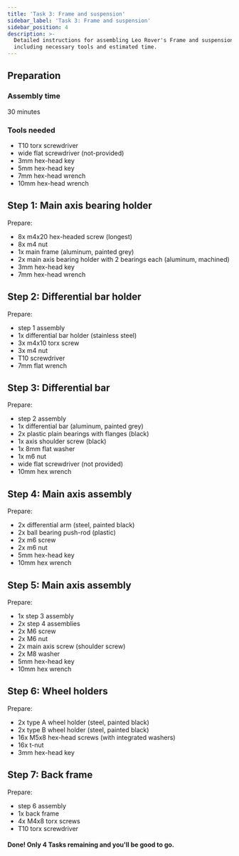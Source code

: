 ```yaml
---
title: 'Task 3: Frame and suspension'
sidebar_label: 'Task 3: Frame and suspension'
sidebar_position: 4
description: >-
  Detailed instructions for assembling Leo Rover's Frame and suspension,
  including necessary tools and estimated time.
---
```


## Preparation

### Assembly time

30 minutes

### Tools needed

- T10 torx screwdriver
- wide flat screwdriver (not-provided)
- 3mm hex-head key
- 5mm hex-head key
- 7mm hex-head wrench
- 10mm hex-head wrench

<ImageZoom
  loading="eager"
  src="/img/robots/leo/manuals/frame-suspension/frame-suspension-1.webp"
  width="1200"
  height="802"
/>

<ImageZoom
  src="/img/robots/leo/manuals/frame-suspension/frame-suspension-2.webp"
  width="1200"
  height="802"
/>

<ImageZoom
  src="/img/robots/leo/manuals/frame-suspension/frame-suspension-3.webp"
  width="1200"
  height="802"
/>

## Step 1: Main axis bearing holder

Prepare:

- 8x m4x20 hex-headed screw (longest)
- 8x m4 nut
- 1x main frame (aluminum, painted grey)
- 2x main axis bearing holder with 2 bearings each (aluminum, machined)
- 3mm hex-head key
- 7mm hex-head wrench

<ImageZoom
  src="/img/robots/leo/manuals/frame-suspension/frame-suspension-4.webp"
  width="1200"
  height="802"
/>

<ImageZoom
  src="/img/robots/leo/manuals/frame-suspension/frame-suspension-5.webp"
  width="1200"
  height="802"
/>

<ImageZoom
  src="/img/robots/leo/manuals/frame-suspension/frame-suspension-6.webp"
  width="1200"
  height="802"
  caption="Insert the aluminum housing with bearings in a corresponding opening in the main frame."
/>

<ImageZoom
  src="/img/robots/leo/manuals/frame-suspension/frame-suspension-7.webp"
  width="1200"
  height="802"
  caption="Insert 4x m4x20 screws, one in each hole."
/>

<ImageZoom
  src="/img/robots/leo/manuals/frame-suspension/frame-suspension-8.webp"
  width="1200"
  height="802"
/>

<ImageZoom
  src="/img/robots/leo/manuals/frame-suspension/frame-suspension-9.webp"
  width="1200"
  height="802"
  caption="Screw m4 nut on each screw. For now only by hands, just to make sure the screws won't fall off."
/>

<ImageZoom
  src="/img/robots/leo/manuals/frame-suspension/frame-suspension-10.webp"
  width="1200"
  height="802"
  caption="Tighten the connections using a 3mm hex key and a 7mm wrench."
/>

<ImageZoom
  src="/img/robots/leo/manuals/frame-suspension/frame-suspension-11.webp"
  width="1200"
  height="802"
  caption="Perform the same step for the other side of the frame."
/>

<ImageZoom
  src="/img/robots/leo/manuals/frame-suspension/frame-suspension-12.webp"
  width="1200"
  height="802"
/>

## Step 2: Differential bar holder

Prepare:

- step 1 assembly
- 1x differential bar holder (stainless steel)
- 3x m4x10 torx screw
- 3x m4 nut
- T10 screwdriver
- 7mm flat wrench

<ImageZoom
  src="/img/robots/leo/manuals/frame-suspension/frame-suspension-13.webp"
  width="1200"
  height="802"
  caption="Align the bar holder the way its flat surface meets the upper side of the main frame."
/>

<ImageZoom
  src="/img/robots/leo/manuals/frame-suspension/frame-suspension-14.webp"
  width="1200"
  height="802"
  caption="Insert one M4x10 torx screw with the screw head positioned inside the frame."
/>

<ImageZoom
  src="/img/robots/leo/manuals/frame-suspension/frame-suspension-15.webp"
  width="1200"
  height="802"
  caption="Secure the connection by hand."
/>

<ImageZoom
  src="/img/robots/leo/manuals/frame-suspension/frame-suspension-16.webp"
  width="1200"
  height="802"
  caption="Do the same with the two remaining holes."
/>

<ImageZoom
  src="/img/robots/leo/manuals/frame-suspension/frame-suspension-17.webp"
  width="1200"
  height="802"
  caption="Tighten the connection using a torx key and a 7mm wrench."
/>

<ImageZoom
  src="/img/robots/leo/manuals/frame-suspension/frame-suspension-18.webp"
  width="1200"
  height="802"
/>

## Step 3: Differential bar

Prepare:

- step 2 assembly
- 1x differential bar (aluminum, painted grey)
- 2x plastic plain bearings with flanges (black)
- 1x axis shoulder screw (black)
- 1x 8mm flat washer
- 1x m6 nut
- wide flat screwdriver (not provided)
- 10mm hex wrench

<ImageZoom
  src="/img/robots/leo/manuals/frame-suspension/frame-suspension-19.webp"
  width="1200"
  height="802"
/>

<ImageZoom
  src="/img/robots/leo/manuals/frame-suspension/frame-suspension-20.webp"
  width="1200"
  height="802"
  caption="Press the plain bearings into the differential bar central hole.
    Some force needed, you can for ex. push it leaning with all your weight on the bar."
/>

<ImageZoom
  src="/img/robots/leo/manuals/frame-suspension/frame-suspension-21.webp"
  width="1200"
  height="802"
  caption="Do the same on the other side of the bar."
/>

<ImageZoom
  src="/img/robots/leo/manuals/frame-suspension/frame-suspension-22.webp"
  width="1200"
  height="802"
  caption="Make sure the plain bearings are pushed all the way and there's
    no clearance between their flanges and the bar surface."
/>

<ImageZoom
  src="/img/robots/leo/manuals/frame-suspension/frame-suspension-23.webp"
  width="1200"
  height="802"
  caption="Insert the black shoulder screw into the differential holder hole.
    The shoulder screw head must face the upper part of the frame."
/>

<ImageZoom
  src="/img/robots/leo/manuals/frame-suspension/frame-suspension-24.webp"
  width="1200"
  height="802"
  caption="Push the differential bar on the screw (from the bottom of the assembly)."
/>

<ImageZoom
  src="/img/robots/leo/manuals/frame-suspension/frame-suspension-25.webp"
  width="1200"
  height="802"
/>

<ImageZoom
  src="/img/robots/leo/manuals/frame-suspension/frame-suspension-26.webp"
  width="1200"
  height="802"
  caption="Rotate the assembly and put a 8mm washer on the screw."
/>

<ImageZoom
  src="/img/robots/leo/manuals/frame-suspension/frame-suspension-27.webp"
  width="1200"
  height="802"
  caption="Put a M6 nut on the screw thread."
/>

<ImageZoom
  src="/img/robots/leo/manuals/frame-suspension/frame-suspension-28.webp"
  width="1200"
  height="802"
  caption="Tighten the nut using a 10mm wrench and keeping the screw fixed
    using any flat-head screwdriver from the other side."
/>

<ImageZoom
  src="/img/robots/leo/manuals/frame-suspension/frame-suspension-29.webp"
  width="1200"
  height="802"
/>

<ImageZoom
  src="/img/robots/leo/manuals/frame-suspension/frame-suspension-30.webp"
  width="1200"
  height="802"
/>

<ImageZoom
  src="/img/robots/leo/manuals/frame-suspension/frame-suspension-31.webp"
  width="1200"
  height="802"
  caption="Make sure the differential bar can still move and there's no excess play in the assembly."
/>

<ImageZoom
  src="/img/robots/leo/manuals/frame-suspension/frame-suspension-32.webp"
  width="1200"
  height="802"
/>

## Step 4: Main axis assembly

Prepare:

- 2x differential arm (steel, painted black)
- 2x ball bearing push-rod (plastic)
- 2x m6 screw
- 2x m6 nut
- 5mm hex-head key
- 10mm hex wrench

<ImageZoom
  src="/img/robots/leo/manuals/frame-suspension/frame-suspension-33.webp"
  width="1200"
  height="802"
/>

<ImageZoom
  src="/img/robots/leo/manuals/frame-suspension/frame-suspension-34.webp"
  width="1200"
  height="802"
  caption="Take one differential arm, one plastic push-rod and one M6x16 screw
    and assemble them as in the photo."
/>

<ImageZoom
  src="/img/robots/leo/manuals/frame-suspension/frame-suspension-35.webp"
  width="1200"
  height="802"
  caption="Secure the connection with the m6 nut."
/>

<ImageZoom
  src="/img/robots/leo/manuals/frame-suspension/frame-suspension-36.webp"
  width="1200"
  height="802"
  caption="Tighten using a 5mm hex key and a 10mm wrench.
    Tighten enough not to have any play, but still to allow the push-rod move."
/>

<ImageZoom
  src="/img/robots/leo/manuals/frame-suspension/frame-suspension-37.webp"
  width="1200"
  height="802"
  caption="Do the same with the second differential arm."
/>

## Step 5: Main axis assembly

Prepare:

- 1x step 3 assembly
- 2x step 4 assemblies
- 2x M6 screw
- 2x M6 nut
- 2x main axis screw (shoulder screw)
- 2x M8 washer
- 5mm hex-head key
- 10mm hex wrench

<ImageZoom
  src="/img/robots/leo/manuals/frame-suspension/frame-suspension-38.webp"
  width="1200"
  height="802"
/>

<ImageZoom
  src="/img/robots/leo/manuals/frame-suspension/frame-suspension-39.webp"
  width="1200"
  height="802"
  caption="Insert the shoulder screw into the differential arm central hole.
    Mind from which side the screw is inserted."
/>

<ImageZoom
  src="/img/robots/leo/manuals/frame-suspension/frame-suspension-40.webp"
  width="1200"
  height="802"
/>

<ImageZoom
  src="/img/robots/leo/manuals/frame-suspension/frame-suspension-41.webp"
  width="1200"
  height="802"
  caption="Put a M8 washer on the screw from the other side."
/>

<ImageZoom
  src="/img/robots/leo/manuals/frame-suspension/frame-suspension-42.webp"
  width="1200"
  height="802"
  caption="Insert the assembly into the main axis housing of the frame assembly."
/>

<ImageZoom
  src="/img/robots/leo/manuals/frame-suspension/frame-suspension-43.webp"
  width="1200"
  height="802"
  caption="Screw the M6 nut on the main axis screw thread."
/>

<ImageZoom
  src="/img/robots/leo/manuals/frame-suspension/frame-suspension-44.webp"
  width="1200"
  height="802"
  caption="Tighten the connection using a 5mm hex key and 10mm wrench.
    Tighten quite well, but don't allow the differential arm to rotate with a 'click'
    - reverse ca. 1/8 of the nut rotation if it happens."
/>

<ImageZoom
  src="/img/robots/leo/manuals/frame-suspension/frame-suspension-45.webp"
  width="1200"
  height="802"
  caption="Perform the same on the other side."
/>

<ImageZoom
  src="/img/robots/leo/manuals/frame-suspension/frame-suspension-46.webp"
  width="1200"
  height="802"
/>

<ImageZoom
  src="/img/robots/leo/manuals/frame-suspension/frame-suspension-47.webp"
  width="1200"
  height="802"
  caption="Position the differential arms push-rods to meet the differential bar holes."
/>

<ImageZoom
  src="/img/robots/leo/manuals/frame-suspension/frame-suspension-48.webp"
  width="1200"
  height="802"
  caption="Use M6x16 screw for each hole."
/>

<ImageZoom
  src="/img/robots/leo/manuals/frame-suspension/frame-suspension-49.webp"
  width="1200"
  height="802"
  caption="Tighten using a 5mm hex key. Just enough to keep everything tight,
    but to still allow the differential to move."
/>

<ImageZoom
  src="/img/robots/leo/manuals/frame-suspension/frame-suspension-49.webp"
  width="1200"
  height="802"
/>

<ImageZoom
  src="/img/robots/leo/manuals/frame-suspension/frame-suspension-50.webp"
  width="1200"
  height="802"
/>

<ImageZoom
  src="/img/robots/leo/manuals/frame-suspension/frame-suspension-51.webp"
  width="1200"
  height="802"
  caption="Check how and if the differential moves"
/>

<ImageZoom
  src="/img/robots/leo/manuals/frame-suspension/frame-suspension-52.webp"
  width="1200"
  height="802"
/>

## Step 6: Wheel holders

Prepare:

- 2x type A wheel holder (steel, painted black)
- 2x type B wheel holder (steel, painted black)
- 16x M5x8 hex-head screws (with integrated washers)
- 16x t-nut
- 3mm hex-head key

<ImageZoom
  src="/img/robots/leo/manuals/frame-suspension/frame-suspension-53.webp"
  width="1200"
  height="802"
/>

<ImageZoom
  src="/img/robots/leo/manuals/frame-suspension/frame-suspension-54.webp"
  width="1200"
  height="802"
  caption="Insert a m5x8 screw into one of the wheel holder holes with the screw head facing inward.
    Screw a t-nut on the other side - just to keep it together, one or two rotations will be enough."
/>

<ImageZoom
  src="/img/robots/leo/manuals/frame-suspension/frame-suspension-55.webp"
  width="1200"
  height="802"
  caption="Do the same with the remaining screws."
/>

<ImageZoom
  src="/img/robots/leo/manuals/frame-suspension/frame-suspension-56.webp"
  width="1200"
  height="802"
/>

<ImageZoom
  src="/img/robots/leo/manuals/frame-suspension/frame-suspension-57.webp"
  width="1200"
  height="802"
  caption="Perform the same with all the wheel holders."
/>

<ImageZoom
  src="/img/robots/leo/manuals/frame-suspension/frame-suspension-58.webp"
  width="1200"
  height="802"
/>

<ImageZoom
  src="/img/robots/leo/manuals/frame-suspension/frame-suspension-59.webp"
  width="1200"
  height="802"
  caption="Insert a M5x8 screw and a t-nut in the differential arms holes.
    The same way as with the wheel holders."
/>

<ImageZoom
  src="/img/robots/leo/manuals/frame-suspension/frame-suspension-60.webp"
  width="1200"
  height="802"
/>

<ImageZoom
  src="/img/robots/leo/manuals/frame-suspension/frame-suspension-61.webp"
  width="1200"
  height="802"
  caption="Now it's time to assemble the suspension beams to the rest of the suspension."
/>

<ImageZoom
  src="/img/robots/leo/manuals/frame-suspension/frame-suspension-62.webp"
  width="1200"
  height="802"
  caption="Pick the suspension beam and look for a scratch on one of the more narrow sides."
/>

<ImageZoom
  src="/img/robots/leo/manuals/frame-suspension/frame-suspension-63.webp"
  width="1200"
  height="802"
  caption="Attach the suspension beam to the differential arm with the scratch facing inwards.
      Align all the t-nuts to fit in the beam groove."
/>

<ImageZoom
  src="/img/robots/leo/manuals/frame-suspension/frame-suspension-64.webp"
  width="1200"
  height="802"
  caption="Slide the beam until the scratch lines up with the differential arm edge.
      Keep the parts together."
/>

<ImageZoom
  src="/img/robots/leo/manuals/frame-suspension/frame-suspension-65.webp"
  width="1200"
  height="802"
  caption="Tighten the screws using a 4mm hex key."
/>

<ImageZoom
  src="/img/robots/leo/manuals/frame-suspension/frame-suspension-66.webp"
  width="1200"
  height="802"
  caption="Look closely: check if every t-nut is rotated
      the way it catches the beam groove from the inside."
/>

<ImageZoom
  src="/img/robots/leo/manuals/frame-suspension/frame-suspension-67.webp"
  width="1200"
  height="802"
  caption="Pick the wheel holders and the whole frame and suspension assembly."
/>

<ImageZoom
  src="/img/robots/leo/manuals/frame-suspension/frame-suspension-68.webp"
  width="1200"
  height="802"
  caption="Rotate the assembly to see the bottom side."
/>

<ImageZoom
  src="/img/robots/leo/manuals/frame-suspension/frame-suspension-69.webp"
  width="1200"
  height="802"
  caption="Attach each of the wheel holders at the ends of the suspension beams,
      with the holders protruding outwards.
      Secure them by tightening the screws with a 4mm hex key."
/>

<ImageZoom
  src="/img/robots/leo/manuals/frame-suspension/frame-suspension-70.webp"
  width="1200"
  height="802"
  caption="Check again if the t-nuts are rotated properly.
      If they are not rotated (are inline with the groove),
      they seem to sit tight, but don't hold the assembly."
/>

<ImageZoom
  src="/img/robots/leo/manuals/frame-suspension/frame-suspension-71.webp"
  width="1200"
  height="802"
  caption="The assembly should look this way."
/>

<ImageZoom
  src="/img/robots/leo/manuals/frame-suspension/frame-suspension-72.webp"
  width="1200"
  height="802"
/>

## Step 7: Back frame

Prepare:

- step 6 assembly
- 1x back frame
- 4x M4x8 torx screws
- T10 torx screwdriver

<ImageZoom
  src="/img/robots/leo/manuals/frame-suspension/frame-suspension-73.webp"
  width="1200"
  height="802"
/>

<ImageZoom
  src="/img/robots/leo/manuals/frame-suspension/frame-suspension-74.webp"
  width="1200"
  height="802"
  caption="Attach the back frame to the assembly and insert 2x M4x8 screws from the top."
/>

<ImageZoom
  src="/img/robots/leo/manuals/frame-suspension/frame-suspension-75.webp"
  width="1200"
  height="802"
  caption="Tighten them using the torx key."
/>

<ImageZoom
  src="/img/robots/leo/manuals/frame-suspension/frame-suspension-76.webp"
  width="1200"
  height="802"
  caption="Rotate the assembly and insert remaining 2x M4x8 torx screws from the bottom."
/>

<ImageZoom
  src="/img/robots/leo/manuals/frame-suspension/frame-suspension-77.webp"
  width="1200"
  height="802"
  caption="Align the back frame to keep it symmetrical and tighten the screws."
/>

#### Done! Only 4 Tasks remaining and you'll be good to go.
